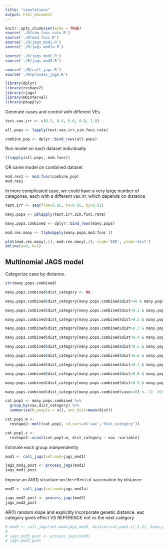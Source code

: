 ```yaml
---
title: "simulations"
output: html_document
---
```


```r
knitr::opts_chunk$set(echo = TRUE)
source('./R/sim.func.rate.R')
source('./R/mod.func.R')
source('./R/jags_mod1.R')
source('./R/jags_mod1a.R')

source('./R/jags_mod2.R')
source('./R/jags_mod3.R')

source('./R/call_jags.R')
source('./R/process_jags.R')

library(dplyr)
library(reshape2)
library(rjags)
library(HDInterval)
library(pbapply)
```

Generate cases and control with different VEs
```r
test.vax.irr <- c(0.2, 0.4, 0.6, 0.8, 1.0)

all.pops <- lapply(test.vax.irr,sim.func.rate) 

combine_pop <- dplyr::bind_rows(all.pops)
```

Run model on each dataset individually
```r

t(sapply(all.pops, mod.func))
```

OR same model on combined dataset
```r
mod.res1 <- mod.func(combine_pop)
mod.res1
```



In more complicated case, we could have a very large number of categories,  each with a different vax.irr, which depends on distance
```r
test.irr <- seq(from=0.05, to=0.95, by=0.01)

many.pops <- pblapply(test.irr,sim.func.rate)

many.pops.combined <- dplyr::bind_rows(many.pops)

```


```r
mod.res.many <- t(pbsapply(many.pops,mod.func ))
```

```r
plot(mod.res.many[,1], mod.res.many[,2], xlab='IRR', ylab='dist')
abline(a=0, b=1)
```
## Multinomial JAGS model

Categorize case by distance.
```r
str(many.pops.combined)

many.pops.combined$dist_category <- NA

many.pops.combined$dist_category[many.pops.combined$dist>=0 & many.pops.combined$dist <= 0.1] <- 1

many.pops.combined$dist_category[many.pops.combined$dist>0.1 & many.pops.combined$dist <= 0.2] <- 2

many.pops.combined$dist_category[many.pops.combined$dist>0.2 & many.pops.combined$dist <= 0.3] <- 3

many.pops.combined$dist_category[many.pops.combined$dist>0.3 & many.pops.combined$dist <= 0.4] <- 4

many.pops.combined$dist_category[many.pops.combined$dist>0.4 & many.pops.combined$dist <= 0.5] <- 5

many.pops.combined$dist_category[many.pops.combined$dist>0.5 & many.pops.combined$dist <= 0.6] <- 6

many.pops.combined$dist_category[many.pops.combined$dist>0.6 & many.pops.combined$dist <= 0.7] <- 7

many.pops.combined$dist_category[many.pops.combined$dist>0.7 & many.pops.combined$dist <= 0.8] <- 8

many.pops.combined$dist_category[many.pops.combined$dist>0.8 & many.pops.combined$dist <= 0.9] <- 9

many.pops.combined$dist_category[many.pops.combined$dist>0.9 & many.pops.combined$dist <= 1.0] <- 10

many.pops.combined$dist_category[many.pops.combined$case==0] <- 11  #CONTROLS

cat.pop1 <- many.pops.combined %>%
  group_by(vax,dist_category) %>%
  summarize(N_people = n(), ave_dist=mean(dist))

cat.pop1.m <- 
  reshape2::melt(cat.pop1, id.vars=c('vax','dist_category'))

cat.pop1.c <- 
  reshape2::acast(cat.pop1.m, dist_category ~ vax ~variable)

```
Estimate each group independently 

```r
mod1 <- call_jags(set.mod=jags_mod1)

jags_mod1_post <- process_jags(mod1)
jags_mod1_post
```

Impose an AR(1) structure on the effect of vaccination by distance
```r
mod2 <- call_jags(set.mod=jags_mod1a)

jags_mod2_post <- process_jags(mod2)
jags_mod2_post
```

AR(1) random slope and explicitly incorporate genetic distance. eac category gives effect VS REFERENCE not vs the next category

```r
# mod3 <- call_jags(set.mod=jags_mod3, distvar=cat.pop1.c[,1,2], keep.parms=c('overall_vax_effect','sero_vax_effect','rho','beta1','delta0','delta1'))
# 
# jags_mod3_post <- process_jags(mod3)
# jags_mod3_post
```



